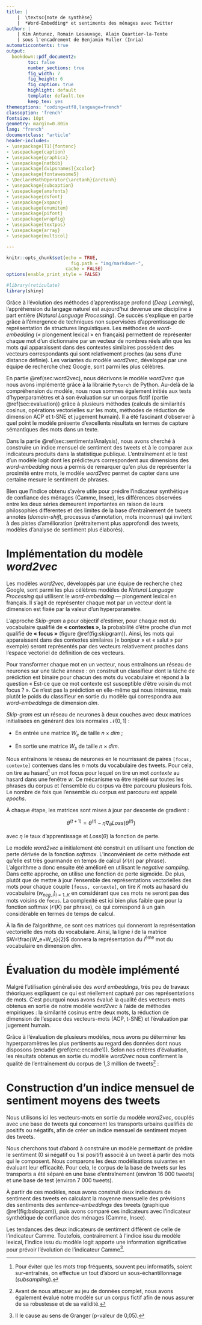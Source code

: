 ```yaml
---
title: |
    |  \textsc{note de synthèse}
    |  *Word-Embedding* et sentiments des ménages avec Twitter 
author: |
    | Kim Antunez, Romain Lesauvage, Alain Quartier-la-Tente
    | sous l'encadrement de Benjamin Muller (Inria)
automaticcontents: true
output:
  bookdown::pdf_document2:
        toc: false
        number_sections: true
        fig_width: 7
        fig_height: 6
        fig_caption: true
        highlight: default
        template: default.tex
        keep_tex: yes
themeoptions: "coding=utf8,language=french"
classoption: 'french'
fontsize: 10pt
geometry: margin=0.80in
lang: "french"
documentclass: "article"
header-includes:
- \usepackage[T1]{fontenc}
- \usepackage{caption}
- \usepackage{graphicx}
- \usepackage{natbib}
- \usepackage[dvipsnames]{xcolor}
- \usepackage{fontawesome5}
- \DeclareMathOperator{\arctanh}{arctanh}
- \usepackage{subcaption}
- \usepackage{amsfonts}
- \usepackage{dsfont}
- \usepackage{xspace}
- \usepackage{enumitem}
- \usepackage{pifont}
- \usepackage{wrapfig}
- \usepackage{textpos}
- \usepackage{array}
- \usepackage{multicol}

---
```


```r
knitr::opts_chunk$set(echo = TRUE,
                        fig.path = "img/markdown-",
                      cache = FALSE)
options(enable_print_style = FALSE)
```

```r
#library(reticulate)
library(shiny)
```

\begin{textblock*}{\textwidth}(0cm,-7.5cm)
\begin{center}
\includegraphics[height=2.5cm]{img/LOGO-ENSAE.png}
\end{center}
\end{textblock*}


Grâce à l'évolution des méthodes d'apprentissage profond (*Deep Learning*), l'appréhension du langage naturel est aujourd'hui devenue une discipline à part entière (*Natural Language Processing*). 
Ce succès s'explique en partie grâce à l'émergence de techniques non supervisées d'apprentissage de représentation de structures linguistiques. 
Les méthodes de *word-embedding* (« plongement lexical » en français) permettent de représenter chaque mot d'un dictionnaire par un vecteur de nombres réels afin que les mots qui apparaissent dans des contextes similaires possèdent des vecteurs correspondants qui sont relativement proches (au sens d'une distance définie). 
Les variantes du modèle *word2vec*, développé par une équipe de recherche chez Google, sont parmi les plus célèbres.

En partie \@ref(sec:word2vec), nous décrivons le modèle *word2vec* que nous avons implémenté grâce à la librairie `Pytorch` de Python. 
Au-delà de la compréhension du modèle, nous nous sommes également initiés aux tests d’hyperparamètres et à son évaluation sur un corpus fictif (partie \@ref(sec:evaluation)) grâce à plusieurs méthodes (calculs de similarités cosinus, opérations vectorielles sur les mots, méthodes de réduction de dimension ACP et t-SNE et jugement humain). 
Il a été fascinant d’observer à quel point le modèle présente d’excellents résultats en termes de capture sémantiques des mots dans un texte.




Dans la partie \@ref(sec:sentimentalAnalysis), nous avons cherché à construire un indice mensuel de sentiment des tweets et à le comparer aux indicateurs produits dans la statistique publique. 
L’entraînement et le test d'un modèle logit dont les prédicteurs correspondent aux dimensions des *word-embedding* nous a permis de remarquer qu’en plus de représenter la proximité entre mots, le modèle *word2vec* permet de capter dans une certaine mesure le sentiment de phrases. 

\begin{figure}[htb]
\input{img/schema_recap.tex}
\end{figure}


Bien que l'indice obtenu s'avère utile pour prédire l'indicateur synthétique de confiance des ménages (Camme, Insee), les différences observées entre les deux séries demeurent importantes en raison de leurs philosophies différentes et des limites de la base d'entraînement de tweets annotés (*domain-shift*, processus d’annotation, mots inconnus) qui invitent à des pistes d'amélioration (prétraitement plus approfondi des tweets, modèles d’analyse de sentiment plus élaborés\dots). 


\newpage

# Implémentation du modèle *word2vec* {#sec:word2vec}

Les modèles *word2vec*, développés par une équipe de recherche chez Google, sont parmi les plus célèbres modèles de *Natural Language Processing* qui utilisent le *word-embedding* --- plongement lexical en français.
Il s'agit de représenter chaque mot par un vecteur dont la dimension est fixée par la valeur d’un hyperparamètre. 

<!-- \begin{minipage}{\textwidth} -->
\begin{wrapfigure}[15]{r}[0pt]{0cm}
\includegraphics[width=5cm]{img/skip_gram.png}
\captionsetup{margin=0cm,format=hang,justification=justified}
\caption{Architecture\newline du modèle Skip-gram.}\label{fig:skipgram}
\end{wrapfigure}
<!-- \end{minipage} -->


L'approche *Skip-gram* a pour objectif d'estimer, pour chaque mot du vocabulaire qualifié de **« contextes »**, la probabilité d'être proche d'un mot qualifié de **« focus »** (figure \@ref(fig:skipgram)).
Ainsi, les mots qui apparaissent dans des contextes similaires (« bonjour » et « salut » par exemple) seront représentés par des vecteurs relativement proches dans l’espace vectoriel de définition de ces vecteurs. 


Pour transformer chaque mot en un vecteur, nous entraînons un réseau de neurones sur une tâche annexe : on construit un classifieur dont la tâche de prédiction est binaire pour chacun des mots du vocabulaire et répond à la question « Est-ce que ce mot contexte est susceptible d’être voisin du mot focus ? ».
Ce n'est pas la prédiction en elle-même qui nous intéresse, mais plutôt le poids du classifieur en sortie du modèle qui correspondra aux *word-embeddings* de dimension $dim$. 

*Skip-gram* est un réseau de neurones à deux couches avec deux matrices initialisées en générant des lois normales $\mathcal N(0,1)$ :

- En entrée une matrice $W_e$ de taille $n\times dim$ ;

- En sortie une matrice $W_s$ de taille $n\times dim$.


Nous entraînons le réseau de neurones en le nourrissant de paires `[focus, contexte]` contenues dans les $n$ mots du vocabulaire des tweets.
Pour cela, on tire au hasard^[
Pour éviter que les mots trop fréquents, souvent peu informatifs, soient sur-entraînés, on effectue un tout d'abord un sous-échantillonnage (*subsampling*).
] un mot focus pour lequel on tire un mot *contexte* au hasard dans une fenêtre $w$. 
Ce mécanisme va être répété sur toutes les phrases du corpus et l'ensemble du corpus va être parcouru plusieurs fois. 
Le nombre de fois que l'ensemble du corpus est parcouru est appelé *epochs*.

À chaque étape, les matrices sont mises à jour par descente de gradient :

$$\theta^{(t+1)} = \theta^{(t)} - \eta \nabla_\theta Loss(\theta^{(t)})$$

avec $\eta$ le taux d'apprentissage et $Loss(\theta)$ la fonction de perte.

Le modèle *word2vec* a initialement été construit en utilisant une fonction de perte dérivée de la fonction *softmax*.
L'inconvénient de cette méthode est qu'elle est très gourmande en temps de calcul ($\mathcal O(n)$ par phrase). 
L'algorithme a donc ensuite été amélioré en utilisant le *negative sampling*. 
Dans cette approche, on utilise une fonction de perte sigmoïde. De plus, plutôt que de mettre à jour l'ensemble des représentations vectorielles des mots pour chaque couple `[focus, contexte]`, on tire $K$ mots au hasard du vocabulaire $(w_{neg,\,i})_{i=1..K}$ en considérant que ces mots ne seront pas des mots voisins de `focus`. 
La complexité est ici bien plus faible que pour la fonction softmax ($\mathcal O(K)$ par phrase), ce qui correspond à un gain considérable en termes de temps de calcul.

À la fin de l'algorithme, ce sont ces matrices qui donneront la représentation vectorielle des mots du vocabulaire.
Ainsi, la ligne $i$ de la matrice $W=\frac{W_e+W_s}{2}$ donnera la représentation du $i$^ème^ mot du vocabulaire en dimension $dim$.


\newpage

# Évaluation du modèle implémenté {#sec:evaluation}

Malgré l'utilisation généralisée des *word embeddings*, très peu de travaux théoriques expliquent ce qui est réellement capturé par ces représentations de mots. 
C'est pourquoi nous avons évalué la qualité des vecteurs-mots obtenus en sortie de notre modèle *word2vec* à l'aide de méthodes empiriques : la similarité cosinus entre deux mots, la réduction de dimension de l'espace des vecteurs-mots (ACP, t-SNE) et l'évaluation par jugement humain. 

Grâce à l'évaluation de plusieurs modèles, nous avons pu déterminer les hyperparamètres les plus pertinents
\footnote{
$ep = 100$ pour le nombre d'\og \emph{epochs} \fg / $lr = 0,02$ pour le \og \emph{learning rate} \fg, ou taux d'apprentissage/ $w = 4$ pour la taille de la fenêtre (\emph{window}) de sélection des mots contextes / $dim = 100$ pour la dimension des vecteurs-mots (ou \emph{word-embeddings}).
} au regard des données dont nous disposons (encadré \@ref(enc:encadre1)). 
Selon nos critères d'évaluation, les résultats obtenus en sortie du modèle *word2vec* nous confirment la qualité de l'entraînement du corpus de 1,3 million de tweets^[
Avant de nous attaquer au jeu de données complet, nous avons également évalué notre modèle sur un corpus fictif afin de nous assurer de sa robustesse et de sa validité.
] : 

\begin{itemize}
\item Le coefficient de corrélation de Spearman avec le jugement humain est significatif (p-valeur proche de 0 \%) et assez élevé (0,495).
\item La recherche des plus proches voisins par similarité cosinus donne des résultats proches de l'intuition pour quelques mots de référence évalués (bonjour, femme, samedi\dots).
\item La projection de certains vecteurs-mots sur les deux premiers axes d'une ACP (figure \ref{fig:acp_gensim}) est de qualité.
\item Les sommes vectorielles sur les vecteurs-mots présentent des résultats plus mitigés. L'exemple de  $\overrightarrow{Roi} - \overrightarrow{Homme} + \overrightarrow{Femme} = \overrightarrow{Reine}$ (figure \ref{fig:acp_reine}) semble plutôt fonctionner. 
\end{itemize}

\begin{figure}[h]
\begin{minipage}{.5\textwidth}
\centering
\includegraphics[width=0.77\textwidth]{img/acp_gensim.png}
\captionsetup{margin=0cm,format=hang,justification=justified}
\caption{ACP sur un corpus réduit de mots.}\label{fig:acp_gensim}
\end{minipage}%
\begin{minipage}{.5\textwidth}
   \centering
  \includegraphics[width=0.8\linewidth]{img/acp_reine.png}
  \captionof{figure}{\ $\protect\overrightarrow{Roi} - \protect\overrightarrow{Homme} + \protect\overrightarrow{Femme} = $ ?}
  \label{fig:acp_reine}
\end{minipage}%
\end{figure}



\begin{encadre}[true]{Données utilisées}\label{enc:encadre1}

\small

\textbf{Tweets postés en France entre 2011 et 2018}

Ces données correspondent à un ensemble de tweets postés en France entre 2011 et 2018, supposés être représentatifs de l'ensemble de tweets nationaux publiés durant cette période. \\
Pour entraîner notre modèle \emph{word2vec}, nous avons mobilisé un premier échantillon de 1,3 million de tweets. Un second échantillon, composé de 4 200 tweets mensuels sur la période 2011-2018, a été utilisé pour construire notre indice mensuel de sentiment. 

\textbf{Tweets annotés sur les transports urbains}

Cette base est composée d'un ensemble d'environ 23 000 tweets qui concernent les transports urbains (trains SNCF, métros et bus de la RATP) annotés en termes de sentiment ($1$ s'ils sont positifs, $0$ s'ils sont négatifs).\\
Elle a été utilisée pour entraîner notre modèle d'analyse de sentiment.

\textbf{Indicateur synthétique de confiance des ménages}

L’indicateur synthétique de confiance des ménages provient de l'Enquête mensuelle de conjoncture auprès des ménages (Camme) de l’Insee.\\
C'est l'indicateur que nous cherchons à prévoir à partir de notre indice mensuel de sentiment.

\end{encadre}

\newpage

# Construction d'un indice mensuel de sentiment moyens des tweets {#sec:sentimentalAnalysis}

Nous utilisons ici les vecteurs-mots en sortie du modèle *word2vec*, couplés avec une base de tweets qui concernent les transports urbains qualifiés de positifs ou négatifs, afin de créer un indice mensuel de sentiment moyen des tweets.

Nous cherchons tout d'abord à construire un modèle permettant de prédire le sentiment ($0$ si négatif ou $1$ si positif) associé à un tweet à partir des mots qui le composent. Nous comparons les deux modélisations suivantes en évaluant leur efficacité. Pour cela, le corpus de la base de tweets sur les transports a été séparé en une base d'entraînement (environ 16 000 tweets) et une base de test (environ 7 000 tweets).

\begin{multicols}{2}

\textbf{Modèle lexical : sentiment moyen des mots }

Ce premier modèle de prédiction du sentiment utilise l'information des tweets labelisés pour déterminer un sentiment moyen par mot.
Le sentiment prédit d'un tweet $t$ composé de $n$ mots sera :
$$S_{1,\gamma}(t) = \mathds{1}\left\{ \frac{1}{n} \sum \limits_{i=1}^n \alpha_i \geq \gamma\right\} \qquad \in \{ 0,1\}$$
  avec $\gamma \in [-1,1]$ un seuil fixé, $\alpha_i = \frac{nb_+(i) - nb_-(i)}{nb_+(i) + nb_-(i)} \in [-1,1]$  le sentiment moyen du mot $i$ calculé à partir du nombre de tweets positifs ($nb_+(i)$) et négatifs ($nb_-(i)$) dans lesquels il apparaît.

\vspace{2.5cm}

\textbf{Modèle logit : \emph{word-embeddings}}

Ce deuxième modèle est une régression binaire avec comme prédicteurs chacune des 100 dimensions des vecteurs-mots. Les vecteurs-mots sont moyennés pour obtenir la représentation vectorielle du tweet : la  « \emph{sentence-embedding} ».
Le sentiment prédit d'un tweet $t$ sera :
 $$S_{2,\gamma}(t) =\mathds{1}\left\{   \mathbb{P}(Y_i = 1 | X_{i}) \ge \gamma\right\} \qquad \in \{ 0,1 \}$$
Avec : 
\footnotesize{
$$Y_i = \mathds{1}\left\{ \sum_{i = 1}^n \beta_i X_{i,j} + \varepsilon_i \geq 0 \right\} \quad  \mathbb{P}(Y_i = 1 | X_{i}) = F_{\varepsilon}\left(\sum_{i = 1}^n \beta_i X_{i,j}\right)$$
}

\normalsize
\begin{itemize}
\item $Y_i$ le sentiment du tweet $i$ ;
\item $X_{i,1}, \dots, X_{i,n}$ des coordonnées de la \emph{sentence-embedding} du tweet $i$ ;
\item $\varepsilon_i$ le résidu de notre modèle de fonction de répartition $F_{\varepsilon}(x) = \frac{1}{1 + e^{-x}}$ (logit).
\end{itemize}

 \end{multicols}



\begin{multicols}{2}
\faArrowCircleRight{} \emph{Accuracy}\footnote{Taux de tweets dont le sentiment est bien prédit.} =  89,1 \% ($\gamma^* = -0,14$).

\faArrowCircleRight{} \emph{Accuracy} =  69,8 \% ($\gamma^* \simeq 0,5$).

 \end{multicols}

À partir de ces modèles, nous avons construit deux indicateurs de sentiment des tweets en calculant la moyenne mensuelle des prévisions des sentiments des *sentence-embeddings* des tweets (graphique \@ref(fig:bslogcam)), puis avons comparé ces indicateurs avec l'indicateur synthétique de confiance des ménages (Camme, Insee).

Les tendances des deux indicateurs de sentiment diffèrent de celle de l'indicateur Camme. 
Toutefois, contrairement à l'indice issu du modèle lexical, l'indice issu du modèle logit apporte une information significative pour prévoir l'évolution de l'indicateur Camme^[
Il le cause au sens de Granger (p-valeur de 0,05).
]. 

\begin{figure}[!htp]
\begin{center}
\includegraphics[width =0.7\textwidth]{img/rmd-graphSentiments-1}
\captionsetup{margin=0cm,format=hang,justification=justified}
\caption{Les trois indicateurs (centrés-réduits sur la période).}\label{fig:bslogcam}
\end{center}
\end{figure}





\begin{textblock*}{\textwidth}(5.5cm,-0.5cm)
\begin{center}
\begin{minipage}{0.7\textwidth}

\begin{wrapfigure}{L}{0cm}
\includegraphics[height=0.8cm]{img/avatars.png}
\end{wrapfigure}

$\phantom{saut}$

\emph{Retrouvez l'ensemble du projet et son code sur}

https://github.com/ARKEnsae/TweetEmbedding

\end{minipage}
\end{center}

\end{textblock*}
